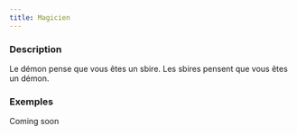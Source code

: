 ```yaml
---
title: Magicien
---
```



<Role MAGICIEN header />

### Description

Le démon pense que vous êtes un sbire. Les sbires pensent que vous êtes un démon.

### Exemples

Coming soon
